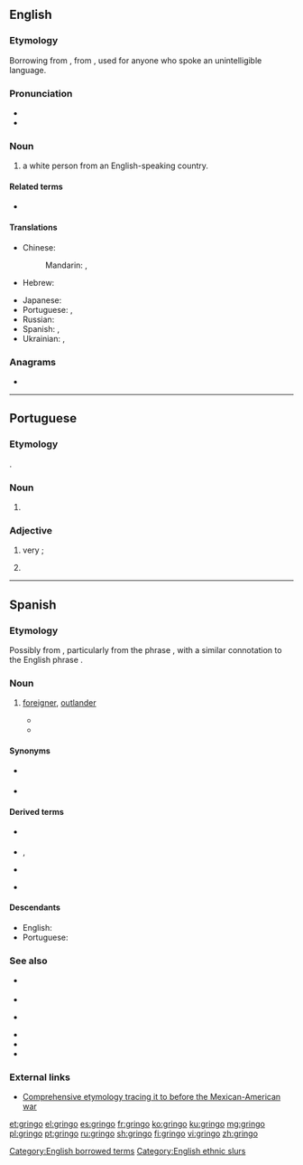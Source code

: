 ==English==
{{wikipedia}}

===Etymology===
Borrowing from {{etyl|es|en}} {{m|es|gringo}}, from {{m|es|griego||Greek}}, used for anyone who spoke an unintelligible language.

===Pronunciation===
* {{IPA|/ɡɹɪŋɡəʊ/|lang=en}}
* {{rhymes|ɪŋɡəʊ|lang=en}}

===Noun===
{{en-noun|s|gringoes}}

# {{lb|en|slang|often|pejorative|in Latin America}} a white person from an English-speaking country.

====Related terms====
* {{l|en|gringa}} {{qualifier|female}}

====Translations====
{{trans-top|a white person from an English-speaking country}}
* Chinese:
*: Mandarin: {{t|cmn|外國佬|sc=Hani}}, {{t|cmn|外国佬|tr=wàiguólǎo|sc=Hani}}
* Hebrew: {{t+|he|גְּרִינְגּוֹ|sc=Hebr}}
{{trans-mid}}
* Japanese: {{t|ja|グリンゴ|tr=guringo|sc=Jpan}}
* Portuguese: {{t+|pt|gringo|m}}, {{t+|pt|gringa|f}}
* Russian: {{t+|ru|гри́нго|m|f}}
* Spanish: {{t+|es|gringo|m}}, {{t|es|gringa|f}}
* Ukrainian: {{t|uk|ґрі́нґо|m|f|sc=Cyrl}}, {{t|uk|грі́нго|m|f|sc=Cyrl}}
{{trans-bottom}}

===Anagrams===
* {{l|en|goring}}

[[Category:English borrowed terms]]
[[Category:English ethnic slurs]]

----

==Portuguese==

===Etymology===
{{bor|pt|es|gringo}}.

===Noun===
{{pt-noun|m|s|f=gringa}}

# {{l|en|foreigner}}

===Adjective===
{{pt-adj|gring|o}}

# {{rfv-sense}} {{lb|pt|slang|Brazil}} very {{l|en|cool}}; {{l|en|fashionable}}
# {{lb|pt|slang|Brazil}} {{l|en|foreign}} {{gloss|from another country}}
#: {{ux|pt|Aquele cara ali é '''gringo'''.|t=That dude over there is a '''foreigner'''.}}

----

==Spanish==

===Etymology===
Possibly from {{m|es|griego||Greek}}, particularly from the phrase {{m|es||[[hablar]] [[en]] [[griego]]|to speak Greek}}, with a similar connotation to the English phrase {{m|en|it's all Greek to me}}.

===Noun===
{{es-noun|m|f=gringa}}

# {{lb|es|sometimes|pejorative|Latin America}} [[foreigner]], [[outlander]]
#* {{quote-book
|year=1996
|year_published=
|edition=
|editor=
|author=Félix Rodríguez González
|quotee=Esteban de Terroros y Pando, '''1786'''
|title=Spanish Loanwords in the English Language
|chapter=
|url=http://books.google.com/books?id=09NEuGHh2R8C&pg=PA143&redir_esc=y#v=onepage&q&f=false
|genre=
|publisher=
|isbn=9783110148459
|page=143
|passage=... '''''gringos''''', llaman en Málaga a los extranjeros, que tienen cierta especie de acento, que los priva de una locución fácil, y natural Castellana; y en Madrid dan el mismo, y por la misma causa con particularidad a los irlandeses. — ''gringos is what, in Malaga, they call foreigners who hav a special of accent that prevents them from speaking Castilian easily and naturally; and in Madrid they give the same name, in particular, to the Irish.''
}}
#* {{quote-web
|date=2008-10-08
|year=
|first=
|last=
|author=Antonio Caballero
|authorlink=
|title=El negro gringo (o el gringo negro)
|site=Semana
|url=http://m.semana.com/opinion/articulo/el-negro-gringo-o-gringo-negro/96350-3
|archiveorg=
|accessdate=2014-08-01
|passage=Pero la realidad es más terca que la corrección política, y el hecho real es que Barack Obama, próximo presidente de los Estados Unidos, es un '''gringo''', y es un negro. O, si se prefiere así, es un negro, y es un '''gringo'''. — ''But the reality is more stubborn than political correctness, and the fact is that Barack Obama, the next president of the United States, is a gringo, and is black. Or, if you so prefer, is a black, and a gringo.''
}}

====Synonyms====
* {{l|es|gabacho}} {{qualifier|Mexico}}
* {{l|es|guiri}} {{qualifier|Spain}}

====Derived terms====
* {{l|es|gringo de agua juca}} {{qualifier|Honduras}}
* {{l|es|Gringolandia}}, {{l|es|gringolandia|g=f}}
* {{l|es|Gringotenango}}
* {{l|es|gringuera|g=f}} {{qualifier|Honduras}}

====Descendants====
* English: {{l|en|gringo}}
* Portuguese: {{l|pt|gringo}}

===See also===
* {{l|es|chele}} {{qualifier|Honduras}}
* {{l|es|cholo}}
* {{l|es|grencho}} {{qualifier|Honduras}}
* {{l|es|güero}}
* {{l|es|pocho}}
* {{l|es|guiri}}

===External links===
* [http://www.marrder.com/htw/jan97/editorial.htm Comprehensive etymology tracing it to before the Mexican-American war]

[[et:gringo]]
[[el:gringo]]
[[es:gringo]]
[[fr:gringo]]
[[ko:gringo]]
[[ku:gringo]]
[[mg:gringo]]
[[pl:gringo]]
[[pt:gringo]]
[[ru:gringo]]
[[sh:gringo]]
[[fi:gringo]]
[[vi:gringo]]
[[zh:gringo]]